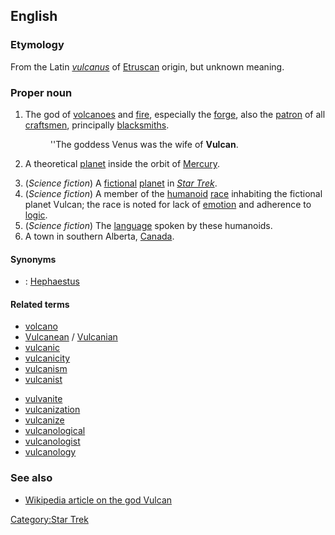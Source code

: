 {{see|vulcan}}
==English==
===Etymology===
From the Latin ''[[vulcanus]]'' of [[Etruscan]] origin, but unknown meaning.

===Proper noun===
{{en-proper noun}}

# {{context|Roman mythology}} The god of [[volcanoes]] and [[fire]], especially the [[forge]], also the [[patron]] of all [[craftsmen]], principally [[blacksmiths]].
#: ''The goddess Venus was the wife of '''Vulcan'''.
# {{astronomy}} A theoretical [[planet]] inside the orbit of [[Mercury]].
# (''Science fiction'') A [[fictional]] [[planet]] in ''[[w:Star Trek|Star Trek]]''.
# (''Science fiction'') A member of the [[humanoid]] [[race]] inhabiting the fictional planet Vulcan; the race is noted for lack of [[emotion]] and adherence to [[logic]].
# (''Science fiction'') The [[language]] spoken by these humanoids.
# A town in southern Alberta, [[Canada]].

====Synonyms====
* {{italbrac|Roman mythology}}: [[Hephaestus]] {{italbrac|Greek name}}

====Related terms====
{{top2}}
*[[volcano]]
*[[Vulcanean]] / [[Vulcanian]]
*[[vulcanic]]
*[[vulcanicity]]
*[[vulcanism]]
*[[vulcanist]]
{{mid2}}
*[[vulvanite]]
*[[vulcanization]]
*[[vulcanize]]
*[[vulcanological]]
*[[vulcanologist]]
*[[vulcanology]]
{{bottom}}

===See also===
*[[w:Vulcan (mythology)|Wikipedia article on the god Vulcan]]

[[Category:Star Trek]]
